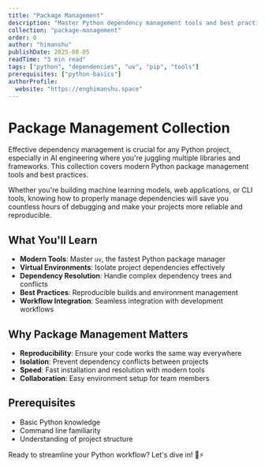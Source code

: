 ```yaml
---
title: "Package Management"
description: "Master Python dependency management tools and best practices"
collection: "package-management"
order: 0
author: "himanshu"
publishDate: 2025-08-05
readTime: "3 min read"
tags: ["python", "dependencies", "uv", "pip", "tools"]
prerequisites: ["python-basics"]
authorProfile:
  website: "https://enghimanshu.space"
---
```


# Package Management Collection

Effective dependency management is crucial for any Python project, especially in AI engineering where you're juggling multiple libraries and frameworks. This collection covers modern Python package management tools and best practices.

Whether you're building machine learning models, web applications, or CLI tools, knowing how to properly manage dependencies will save you countless hours of debugging and make your projects more reliable and reproducible.

## What You'll Learn

- **Modern Tools**: Master `uv`, the fastest Python package manager
- **Virtual Environments**: Isolate project dependencies effectively
- **Dependency Resolution**: Handle complex dependency trees and conflicts
- **Best Practices**: Reproducible builds and environment management
- **Workflow Integration**: Seamless integration with development workflows

## Why Package Management Matters

- **Reproducibility**: Ensure your code works the same way everywhere
- **Isolation**: Prevent dependency conflicts between projects
- **Speed**: Fast installation and resolution with modern tools
- **Collaboration**: Easy environment setup for team members

## Prerequisites

- Basic Python knowledge
- Command line familiarity
- Understanding of project structure

Ready to streamline your Python workflow? Let's dive in! 🐍⚡